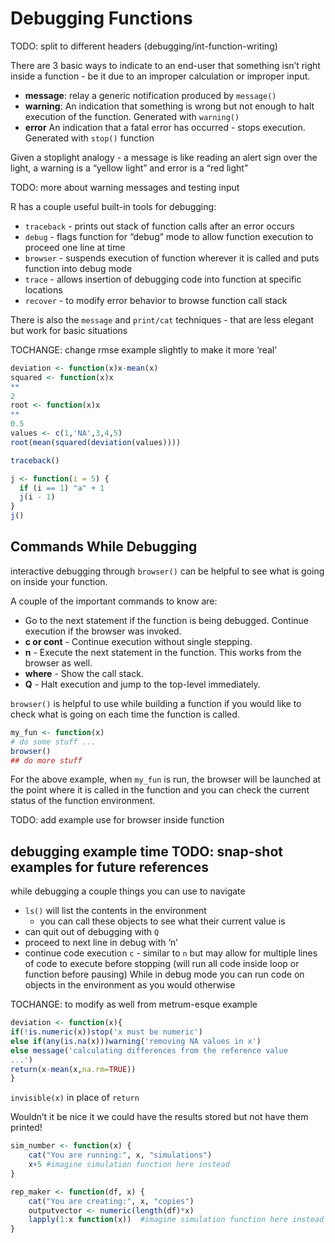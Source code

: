 Debugging Functions
==============================
TODO: split to different headers (debugging/int-function-writing)

There are 3 basic ways to indicate to an end-user that something isn't right inside a function - be it due to an improper calculation or improper input.

* **message**: relay a generic notification produced by `message()`
* **warning**: An indication that something is wrong but not enough to halt execution of the function. Generated with `warning()`
* **error** An indication that a fatal error has occurred - stops execution. Generated with `stop()` function

Given a stoplight analogy - a message is like reading an alert sign over the light, a warning is a "yellow light" and error is a "red light"

TODO: more about warning messages and testing input

R has a couple useful built-in tools for debugging:

* `traceback` - prints out stack of function calls after an error occurs
* `debug` - flags function for "debug" mode to allow function execution to proceed one line at time
* `browser` - suspends execution of function wherever it is called and puts function into debug mode
* `trace` - allows insertion of debugging code into function at specific locations
* `recover` - to modify error behavior to browse function call stack

There is also the `message` and `print/cat` techniques - that are less elegant but work for basic situations

TOCHANGE: change rmse example slightly to make it more 'real'

```{r }
deviation <- function(x)x-mean(x)
squared <- function(x)x
**
2
root <- function(x)x
**
0.5
values <- c(1,'NA',3,4,5)
root(mean(squared(deviation(values))))

traceback()
```

```{r }
j <- function(i = 5) {
  if (i == 1) "a" + 1
  j(i - 1)
}
j()
```

## Commands While Debugging 
interactive debugging through `browser()` can be helpful to see what is going on inside your function.

A couple of the important commands to know are:

* **<RET>** Go to the next statement if the function is being debugged. Continue execution if the browser was invoked.
* **c or cont** - Continue execution without single stepping.
* **n** - Execute the next statement in the function. This works from the browser as well.
* **where** - Show the call stack.
* **Q** - Halt execution and jump to the top-level immediately.

`browser()` is helpful to use while building a function if you would like to check what is going on each time the function is called. 

```{r}
my_fun <- function(x)
# do some stuff ...
browser()
## do more stuff
```

For the above example, when `my_fun` is run, the browser will be launched at the point where it is called in the function and you can check the current status of the function environment.

TODO: add example use for browser inside function

## debugging example time TODO: snap-shot examples for future references

while debugging a couple things you can use to navigate

* `ls()` will list the contents in the environment
    * you can call these objects to see what their current value is
* can quit out of debugging with `Q`
* proceed to next line in debug with 'n'
* continue code execution `c` - similar to `n` but may allow for multiple lines of code to execute before stopping (will run all code inside loop or function before pausing)
While in debug mode you can run code on objects in the environment as you would otherwise

TOCHANGE: to modify as well from metrum-esque example

```{r }
deviation <- function(x){
if(!is.numeric(x))stop('x must be numeric')
else if(any(is.na(x)))warning('removing NA values in x')
else message('calculating differences from the reference value
...')
return(x-mean(x,na.rm=TRUE))
}
```

`invisible(x)` in place of `return`

Wouldn't it be nice it we could have the results stored but not have them printed!


```{r }
sim_number <- function(x) {
    cat("You are running:", x, "simulations")
    x+5 #imagine simulation function here instead
}
```

```{r }
rep_maker <- function(df, x) {
    cat("You are creating:", x, "copies")
    outputvector <- numeric(length(df)*x)
    lapply(1:x function(x))  #imagine simulation function here instead
}
```